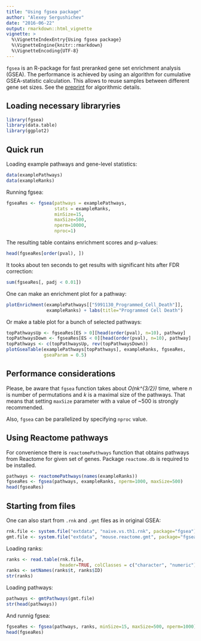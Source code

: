 ```yaml
---
title: "Using fgsea package"
author: "Alexey Sergushichev"
date: "2016-06-22"
output: rmarkdown::html_vignette
vignette: >
  %\VignetteIndexEntry{Using fgsea package}
  %\VignetteEngine{knitr::rmarkdown}
  %\VignetteEncoding{UTF-8}
---
```


`fgsea` is an R-package for fast preranked gene set enrichment analysis (GSEA). The performance is achieved by using an algorithm for cumulative
GSEA-statistic calculation. This allows to reuse samples between different gene set sizes. See the [preprint](http://biorxiv.org/content/early/2016/06/20/060012) for algorithmic details. 

## Loading necessary libraryries

```r
library(fgsea)
library(data.table)
library(ggplot2)
```

## Quick run

Loading example pathways and gene-level statistics:
```r
data(examplePathways)
data(exampleRanks)
```

Running fgsea:
```r
fgseaRes <- fgsea(pathways = examplePathways, 
                  stats = exampleRanks,
                  minSize=15,
                  maxSize=500,
                  nperm=10000,
                  nproc=1)
```

The resulting table contains enrichment scores and p-values:
```r
head(fgseaRes[order(pval), ])
```

It tooks about ten seconds to get results with significant hits after FDR correction:
```r
sum(fgseaRes[, padj < 0.01])
```

One can make an enrichment plot for a pathway:
```r
plotEnrichment(examplePathways[["5991130_Programmed_Cell_Death"]],
               exampleRanks) + labs(title="Programmed Cell Death")

```

Or make a table plot for a bunch of selected pathways:
```r
topPathwaysUp <- fgseaRes[ES > 0][head(order(pval), n=10), pathway]
topPathwaysDown <- fgseaRes[ES < 0][head(order(pval), n=10), pathway]
topPathways <- c(topPathwaysUp, rev(topPathwaysDown))
plotGseaTable(examplePathways[topPathways], exampleRanks, fgseaRes, 
              gseaParam = 0.5)
```

## Performance considerations

Please, be aware that `fgsea` function takes about *O(nk^{3/2})* time,
where *n* is number of permutations and *k* is a maximal size of the
pathways. That means that setting `maxSize` parameter with a value of ~500 
is strongly recommended.

Also, `fgsea` can be parallelized by specifying `nproc` value.

## Using Reactome pathways

For convenience there is `reactomePathways` function that obtains pathways
from Reactome for given set of genes. Package `reactome.db` is required
to be installed.

```r
pathways <- reactomePathways(names(exampleRanks))
fgseaRes <- fgsea(pathways, exampleRanks, nperm=1000, maxSize=500)
head(fgseaRes)
```

## Starting from files

One can also start from `.rnk` and `.gmt` files as in original GSEA:

```r
rnk.file <- system.file("extdata", "naive.vs.th1.rnk", package="fgsea")
gmt.file <- system.file("extdata", "mouse.reactome.gmt", package="fgsea")
```

Loading ranks:

```r
ranks <- read.table(rnk.file,
                    header=TRUE, colClasses = c("character", "numeric"))
ranks <- setNames(ranks$t, ranks$ID)
str(ranks)
```

Loading pathways:

```r
pathways <- gmtPathways(gmt.file)
str(head(pathways))
```

And runnig fgsea:

```r
fgseaRes <- fgsea(pathways, ranks, minSize=15, maxSize=500, nperm=1000)
head(fgseaRes)
```
